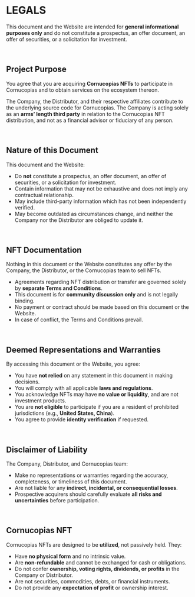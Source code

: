 # LEGALS  

This document and the Website are intended for **general informational purposes only** and do not constitute a prospectus, an offer document, an offer of securities, or a solicitation for investment.  

</br>

## Project Purpose  

You agree that you are acquiring **Cornucopias NFTs** to participate in Cornucopias and to obtain services on the ecosystem thereon.  

The Company, the Distributor, and their respective affiliates contribute to the underlying source code for Cornucopias. The Company is acting solely as an **arms’ length third party** in relation to the Cornucopias NFT distribution, and not as a financial advisor or fiduciary of any person.  

</br>

## Nature of this Document  

This document and the Website:  
- Do **not** constitute a prospectus, an offer document, an offer of securities, or a solicitation for investment.  
- Contain information that may not be exhaustive and does not imply any contractual relationship.  
- May include third-party information which has not been independently verified.  
- May become outdated as circumstances change, and neither the Company nor the Distributor are obliged to update it.  

</br>

## NFT Documentation  

Nothing in this document or the Website constitutes any offer by the Company, the Distributor, or the Cornucopias team to sell NFTs.  

- Agreements regarding NFT distribution or transfer are governed solely by **separate Terms and Conditions**.  
- This document is for **community discussion only** and is not legally binding.  
- No payment or contract should be made based on this document or the Website.  
- In case of conflict, the Terms and Conditions prevail.  

</br>

## Deemed Representations and Warranties  

By accessing this document or the Website, you agree:  

- You have **not relied** on any statement in this document in making decisions.  
- You will comply with all applicable **laws and regulations**.  
- You acknowledge NFTs may have **no value or liquidity**, and are not investment products.  
- You are **not eligible** to participate if you are a resident of prohibited jurisdictions (e.g., **United States, China**).  
- You agree to provide **identity verification** if requested.  

</br>

## Disclaimer of Liability  

The Company, Distributor, and Cornucopias team:  
- Make no representations or warranties regarding the accuracy, completeness, or timeliness of this document.  
- Are not liable for any **indirect, incidental, or consequential losses**.  
- Prospective acquirers should carefully evaluate **all risks and uncertainties** before participation.  

</br>

## Cornucopias NFT  

Cornucopias NFTs are designed to be **utilized**, not passively held. They:  

- Have **no physical form** and no intrinsic value.  
- Are **non-refundable** and cannot be exchanged for cash or obligations.  
- Do not confer **ownership, voting rights, dividends, or profits** in the Company or Distributor.  
- Are not securities, commodities, debts, or financial instruments.  
- Do not provide any **expectation of profit** or ownership interest.  

</br>
